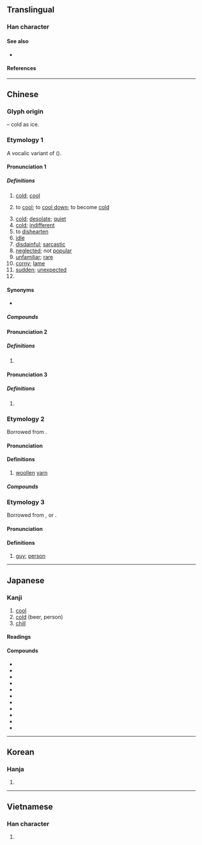 {{character info/new}}
{{character info/new|codepoint=0xF92E}}
==Translingual==
{{stroke order|strokes=7}}
{{CJKV-forms|冷|冷|冷|冷}}

===Han character===
{{Han char|rn=15|rad=冫|as=05|sn=7|four=38127|canj=IMOII|ids=⿰冫令}}

====See also====
* {{l|mul|泠}} <!-- visually similar -->

====References====
{{Han ref|kx=0132.010|dkj=01622|dj=0295.030|hdz=10296.050|uh=51B7}}

----

==Chinese==
{{zh-forms}}

===Glyph origin===
{{Han etym}}
{{Han compound|冫|t1=ice|令|ls=psc|c1=s|c2=p}} – cold as ice.

===Etymology 1===
A vocalic variant of {{och-l|涼|chilly; cold}} ({{zh-ref|Schuessler, 2007}}).

====Pronunciation 1====
{{zh-pron
|m=lěng
|c=laang5
|h=pfs=lâng
|mn=léng
|mn-t=nên2
|w=3lan
|mc=2+3
|oc=1+3
|ma=y
|cat=a,v,pn
}}

=====Definitions=====
{{zh-hanzi}}

# [[cold]]; [[cool]]
# {{lb|zh|dialectal}} to [[cool]]; to [[cool down]]; to become [[cold]]
# [[cold]]; [[desolate]]; [[quiet]]
# [[cold]]; [[indifferent]]
# to [[dishearten]]
# [[idle]]
# [[disdainful]]; [[sarcastic]]
# [[neglected]]; not [[popular]]
# [[unfamiliar]]; [[rare]]
# [[corny]]; [[lame]]
# [[sudden]]; [[unexpected]]
# {{surname|zh}}

====Synonyms====
* {{sense|cold}} {{zh-l|寒}}
{{zh-dial|冷}}

=====Compounds=====
{{zh-der|冷板凳|冷冰冰|冷兵器|冷不丁|冷不防|冷菜|冷餐|冷藏|冷場|冷嘲熱諷|冷處理|冷床|冷待|冷淡|冷碟兒|冷丁|冷凍|冷凍乾燥|冷風|冷鋒|冷敷|冷服|冷宮|冷孤丁|冷光|冷櫃|冷害|冷汗|冷焊|冷話|冷葷|冷貨|冷寂|冷加工|冷箭|冷噤|冷靜|冷覺|冷峻|冷庫|冷酷|冷臉子|冷冽|冷落|冷眉冷眼|冷門|冷門兒|冷漠|冷暖|冷暖自知|冷盤|冷盤兒|冷炮|冷僻|冷悽悽|冷氣|冷氣機|冷氣團|冷槍|冷峭|冷清|冷清清|冷泉|冷卻|冷熱病|冷若冰霜|冷色|冷森森|冷食|冷霜|冷水|冷絲絲|冷絲兒絲兒|冷颼颼|冷嗦嗦|冷縮|冷燙|冷天|冷笑|冷血動物|冷言冷語|冷眼|冷眼旁觀|冷艷|冷一句，熱一句|冷一陣，熱一陣|冷飲|冷硬|冷語|冷遇|冷軋|冷戰|寒冷|冷莊子|冰冷無味|冷藏室|冷腸|冰冷|冷顫|冷麵|吹冷風|冷譏熱嘲|冷板曲|害冷|冷藏庫|僵冷|冷灶清鍋|冷凝劑|冷凍食品|受冷落|冷凍蔬菜|冷豔|冷口冷心|冷式排版|冷霧|冷水養殖|坐冷板凳|冷帳不問|冷業|冷藏法|大爆冷門|冷金箋|冷冷清清|冷嘲熱罵|人情冷暖|冷灰爆豆|冷眼人|冷徑|冷金|冷飯|冷眼溜冰|冷卻器|冷水澡|冷焰|冷鋪|冷布|冷鼻凹|冰清水冷|態度冷靜|冷霜霜|冷肩膀|冷度|冷視|冷言|冷面冷心|性冷感|冷言熱語|心灰意冷|冷子|平山冷燕|人間冷暖|冷局|冷巷|冷藏車|冷然|冷澀|冷節|冰清鬼冷|冷債|冷門貨|冷地裡|坑灰未冷|冷語侵人|忽冷忽熱|冷禁|冷心|冷破|令人齒冷|冷感症|冷房|冷冷|乍冷乍熱|冷字|冷噓噓|冷藏倉庫|冷水澆頭|冷項|冷凝|冒冷汗|冷媒|坐冷子|冷灶|冷高壓|冷能|冷軋鋼板|冷心腸|冷官|心冷|冷凝管|出冷門|冷炙|冷凝器|刮冷風|冷氣設備|冷背|冷血|冷勁|冷面|冷齋夜話|冷語冰人|冷藏船|冷碟|冷療|冷淘|冷浴|冷水浴|冷水塔|冷氣車|冷杉|冷敷法|冷攤|冷心冷面|冷平流|冷低壓|冷冷落落|冷藏間|冷丁丁|冷氣房|乾冷|冷呵呵|殘槃冷炙|淡冷處|爆冷門|暴冷|打冷嗝|水冷式|燒冷灶|抽冷子|打冷槍|枕冷衾寒|放冷箭|炒冷飯|生冷|清冷|捉冷眼|殘杯冷炙|清灰冷灶|發冷|爆冷|殘羹冷飯|澆冷水|打冷戰|潑冷水|打入冷宮|放冷炮|殘羹冷炙|淒冷|看冷暖|高冷地|耶路撒冷|繡幃香冷|虛心冷氣|餘杯冷炙|齒冷|陰冷|輕水冷卻|衾寒枕冷|話冷雞窗}}

====Pronunciation 2====
{{zh-pron
|m=líng
|mc=1
|oc=2
|dial=n
|ma=y
|cat=
}}

=====Definitions=====
{{zh-hanzi}}

# {{zh-only|冷凙}}

====Pronunciation 3====
{{zh-pron
|m=lǐng
|dial=n
|ma=Zh-lǐng.oga
|cat=
}}

=====Definitions=====
{{zh-hanzi}}

# {{zh-only|㓑冷}}

===Etymology 2===
Borrowed from {{bor|yue|fr|laine||wool}}.

====Pronunciation====
{{zh-pron
|c=laang5-1
|c-t=lang2
|dial=n
|cat=n
}}

====Definitions====
{{zh-hanzi}}

# {{lb|zh|Cantonese}} [[woollen]] [[yarn]] {{zh-mw|條|嚿}}

=====Compounds=====
{{zh-der|冷衫}}

===Etymology 3===
Borrowed from {{bor|yue|zhx-teo|儂||tr=nang<sup>5</sup>|person}}, or {{bor|yue|zhx-teo|郎||tr=lang<sup>5</sup>|man}}.

====Pronunciation====
{{zh-pron
|c=laang5-1
|dial=n
|cat=n
}}

====Definitions====
{{zh-hanzi}}

# {{lb|zh|Cantonese|slang|humorous}} [[guy]]; [[person]] {{zh-mw|條}}

{{zh-cat|Beginning}}

----

==Japanese==

===Kanji===
{{ja-kanji|grade=4|rs=冫05}}

# [[cool]]
# [[cold]] (beer, person)
# [[chill]]

====Readings====
{{ja-readings
|goon=りょう<りやう
|kanon=れい
|kun=ひ-や, さ-める, さ-ます, つめ-たい, ひ-える<ひえる<ひ𛀁る, ひ-やかす, ひ-やす
}}

====Compounds====
{{der-top}}
* {{ja-r|冷%気|れい%き}}
* {{ja-r|冷%酷|れい%こく}}
* {{ja-r|冷%戦|れい%せん}}
* {{ja-r|冷%蔵|れい%ぞう}}
* {{ja-r|冷%蔵%庫|れい%ぞう%こ}}
* {{ja-r|冷%淡|れい%たん}}
* {{ja-r|冷%徹|れい%てつ}}
* {{ja-r|冷%凍|れい%とう}}
* {{ja-r|冷%房|れい%ぼう}}
* {{ja-r|冷%酒|れい%しゅ}}
* {{ja-r|冷%静|れい%せい}}
{{der-bottom}}

----

==Korean==

===Hanja===
{{ko-hanja|hangeul=[[랭]]>[[냉]]|mr=raeng>naeng}}

# {{rfdef|ko|sort=冫05}}

----

==Vietnamese==

===Han character===
{{vi-readings|reading=[[lãnh]], [[lạnh]], [[lênh]], [[liểng]], [[linh]], [[rãnh]], [[lành]], [[lảnh]], [[rảnh]]|rs=冫05}}

# {{rfdef|vi|sort=冫05}}